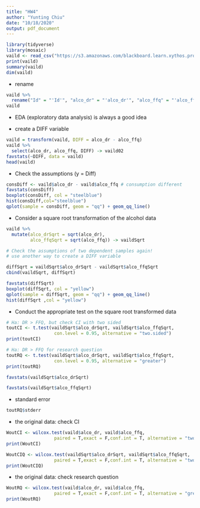 ```yaml
---
title: "HW4"
author: "Yunting Chiu"
date: "10/18/2020"
output: pdf_document
---
```


```r
library(tidyverse)
library(mosaic)
vaild <- read_csv("https://s3.amazonaws.com/blackboard.learn.xythos.prod/5a306634d5d25/4188093?response-cache-control=private%2C%20max-age%3D21600&response-content-disposition=inline%3B%20filename%2A%3DUTF-8%27%27valid.txt&response-content-type=text%2Fplain&X-Amz-Algorithm=AWS4-HMAC-SHA256&X-Amz-Date=20201022T120000Z&X-Amz-SignedHeaders=host&X-Amz-Expires=21600&X-Amz-Credential=AKIAYDKQORRYTKBSBE4S%2F20201022%2Fus-east-1%2Fs3%2Faws4_request&X-Amz-Signature=0dc8ba4d4c6acfd4b5cc878f78d8fed3cf09b0c3330db92181664349be88b3d1")
print(vaild)
summary(vaild)
dim(vaild)
```

- rename
```r
vaild %>%
  rename("Id" = "'Id'", "alco_dr" = "'alco_dr'", "alco_ffq" = "'alco_ffq'") -> vaild
vaild
```

- EDA (exploratory data analysis) is always a good idea

- create a DIFF variable
```r
vaild = transform(vaild, DIFF = alco_dr - alco_ffq) 
vaild %>%
  select(alco_dr, alco_ffq, DIFF) -> vaild02
favstats(~DIFF, data = vaild)
head(vaild)
```

- Check the assumptions (y = Diff)
```r
consDiff <- vaild$alco_dr - vaild$alco_ffq # consumption different
favstats(consDiff)
boxplot(consDiff, col = "steelblue")
hist(consDiff,col="steelblue")
qplot(sample = consDiff, geom = "qq") + geom_qq_line()
```

- Consider a square root transformation of the alcohol data
```r
vaild %>%
  mutate(alco_drSqrt = sqrt(alco_dr),
         alco_ffqSqrt = sqrt(alco_ffq)) -> vaildSqrt

# Check the assumptions of two dependent samples again!
# use another way to create a DIFF variable

diffSqrt = vaildSqrt$alco_drSqrt - vaildSqrt$alco_ffqSqrt  
cbind(vaildSqrt, diffSqrt)

favstats(diffSqrt)
boxplot(diffSqrt, col = "yellow")
qplot(sample = diffSqrt, geom = "qq") + geom_qq_line()
hist(diffSqrt ,col = "yellow")

```

- Conduct the appropriate test on the square root transformed data 

```r
# Ha: DR > FFQ, but check CI with two sided
toutCI <- t.test(vaildSqrt$alco_drSqrt, vaildSqrt$alco_ffqSqrt,
                  con.level = 0.95, alternative = "two.sided")
print(toutCI)
```
```r
# Ha: DR > FFQ for research question
toutRQ <- t.test(vaildSqrt$alco_drSqrt, vaildSqrt$alco_ffqSqrt,
                  con.level = 0.95, alternative = "greater")
print(toutRQ)
```
```r
favstats(vaildSqrt$alco_drSqrt)
```
```r
favstats(vaildSqrt$alco_ffqSqrt)
```

- standard error
```r
toutRQ$stderr
```

- the original data: check CI
```r
WoutCI <- wilcox.test(vaild$alco_dr, vaild$alco_ffq,
                  paired = T,exact = F,conf.int = T, alternative = "two.sided")
print(WoutCI)
```

```r
WoutCIQ <- wilcox.test(vaildSqrt$alco_drSqrt, vaildSqrt$alco_ffqSqrt,
                  paired = T,exact = F,conf.int = T, alternative = "two.sided")
print(WoutCIQ)
```

- the original data: check research question
```r
WoutRQ <- wilcox.test(vaild$alco_dr, vaild$alco_ffq,
                  paired = T,exact = F,conf.int = T, alternative = "greater")
print(WoutRQ)
```


